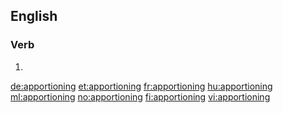 ==English==

===Verb===
{{head|en|present participle}}

# {{present participle of|apportion|lang=en}}

[[de:apportioning]]
[[et:apportioning]]
[[fr:apportioning]]
[[hu:apportioning]]
[[ml:apportioning]]
[[no:apportioning]]
[[fi:apportioning]]
[[vi:apportioning]]
